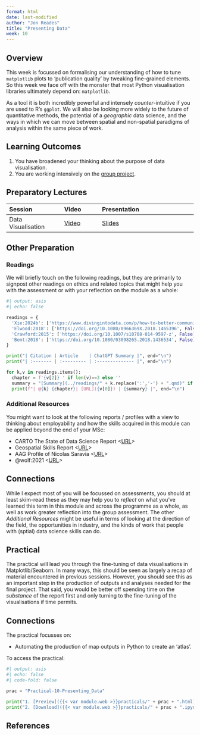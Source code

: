 ```yaml
---
format: html
date: last-modified
author: "Jon Reades"
title: "Presenting Data"
week: 10
---
```


## Overview

This week is focussed on formalising our understanding of how to tune `matplotlib` plots to 'publication quality' by tweaking fine-grained elements. So this week we face off with the monster that most Python visualisation libraries ultimately depend on: `matplotlib`. 

As a tool it is both incredibly powerful and intensely *counter*-intuitive if you are used to R's `ggplot`. We will also be looking more widely to the future of quantitative methods, the potential of a *geographic* data science, and the ways in which we can move between spatial and non-spatial paradigms of analysis within the same piece of work.

::: {.callout-important}
## Learning Outcomes

1. You have broadened your thinking about the purpose of data visualisation.
2. You are working intensively on the [group project](../assessments/group.qmd).

::: 

## Preparatory Lectures

| Session | Video | Presentation | 
| :------ | :---- | :----------- | 
| Data Visualisation | [Video]({{< var vids.visualising >}}) | [Slides](../lectures/{{< meta week >}}.1-Visualising_Data.qmd) | 

## Other Preparation

### Readings

We will briefly touch on the following readings, but they are primarily to signpost other readings on ethics and related topics that might help you with the assessment or with your reflection on the module as a whole:

```python
#| output: asis
#| echo: false

readings = {
  'Xie:2024b': ['https://www.divingintodata.com/p/how-to-better-communicate-as-a-data-scientist-6fc5428d3143', False],
  'Elwood:2018': ['https://doi.org/10.1080/0966369X.2018.1465396', False],
  'Crawford:2015': ['https://doi.org/10.1007/s10708-014-9597-z', False],
  'Bemt:2018': ['https://doi.org/10.1080/03098265.2018.1436534', False],
}

print("| Citation | Article    | ChatGPT Summary |", end="\n")
print("| :------- | :--------- | :-------------- |", end="\n")

for k,v in readings.items():
  chapter = f'{v[2]} ' if len(v)==3 else ''
  summary = "[Summary](../readings/" + k.replace(':','-') + ".qmd)" if v[1] else "N/A"
  print(f"| @{k} {chapter}| [URL]({v[0]}) | {summary} |", end="\n")

```

### Additional Resources

You might want to look at the following reports / profiles with a view to thinking about employability and how the skills acquired in this module can be applied beyond the end of your MSc:

- CARTO The State of Data Science Report <[URL](https://carto.com/blog/the-state-of-spatial-data-science-2024-report)>
- Geospatial Skills Report <[URL](https://www.gov.uk/government/publications/demand-for-geospatial-skills-report-for-the-geospatial-commission)>
- AAG Profile of Nicolas Saravia <[URL](https://www.aag.org/profile/nicolas-saravia/)>
- @wolf:2021 <[URL](https://doi.org/10.1177%2F0309132520924722)>

::: {.callout-tip}

## Connections

While I expect most of you will be focussed on assessments, you should at least skim-read these as they may help you to *reflect* on what you've learned this term in this module and across the programme as a whole, as well as work greater reflection into the group assessment. The other *Additional Resources* might be useful in terms of looking at the direction of the field, the opportunities in industry, and the kinds of work that people with (sptial) data science skills can do.

:::

## Practical

The practical will lead you through the fine-tuning of data visualisations in Matplotlib/Seaborn. In many ways, this should be seen as largely a recap of material encountered in previous sessions. However, you should see this as an important step in the production of outputs and analyses needed for the final project. That said, you would be better off spending time on the *substance* of the report first and only turning to the fine-tuning of the visualisations if time permits.

::: {.callout-tip}
## Connections

The practical focusses on:

- Automating the production of map outputs in Python to create an 'atlas'.

:::

To access the practical:

```python
#| output: asis
#| echo: false
#| code-fold: false

prac = "Practical-10-Presenting_Data"

print("1. [Preview]({{< var module.web >}}practicals/" + prac + ".html)")
print("2. [Download]({{< var module.web >}}practicals/" + prac + ".ipynb)")

```

## References 

